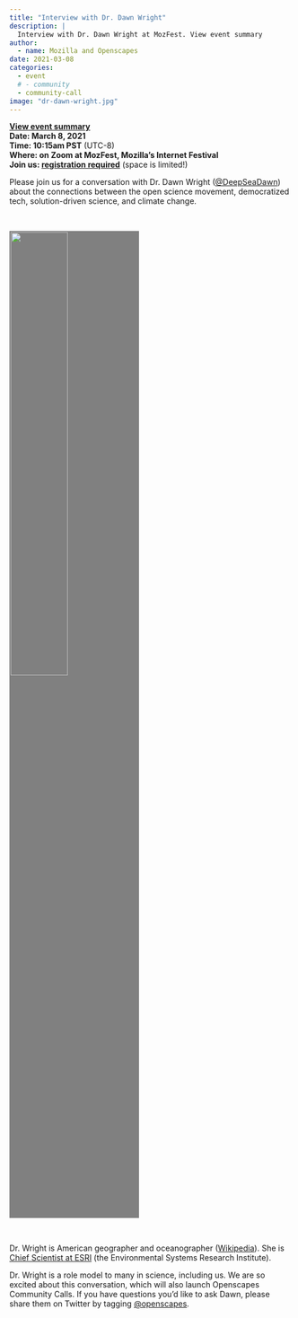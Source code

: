 ```yaml
---
title: "Interview with Dr. Dawn Wright"
description: |
  Interview with Dr. Dawn Wright at MozFest. View event summary
author:
  - name: Mozilla and Openscapes
date: 2021-03-08
categories:
  - event 
  # - community
  - community-call
image: "dr-dawn-wright.jpg"
---
```


**[View event summary](https://www.openscapes.org/blog/2021/03/25/rebel-alliance-dr-dawn-wright/)**  
**Date: March 8, 2021**  
**Time: 10:15am PST** (UTC-8)  
**Where: on Zoom at MozFest, Mozilla's Internet Festival**  
**Join us: [registration required](https://schedule.mozillafestival.org/session/Z3JAWA-1)** (space is limited!)

Please join us for a conversation with Dr. Dawn Wright ([\@DeepSeaDawn](https://twitter.com/DeepSeaDawn)) about the connections between the open science movement, democratized tech, solution-driven science, and climate change. 

<br> 

![](dr-dawn-wright.jpg){width="45%" style="background-color: gray; padding:2px; display: inline-block;"}

<br> 

Dr. Wright is American geographer and oceanographer ([Wikipedia](https://en.wikipedia.org/wiki/Dawn_Wright)). She is [Chief Scientist at ESRI](https://www.esri.com/about/newsroom/author/dawnwright/) (the Environmental Systems Research Institute). 

Dr. Wright is a role model to many in science, including us. We are so excited about this conversation, which will also launch Openscapes Community Calls. If you have questions you'd like to ask Dawn, please share them on Twitter by tagging [\@openscapes](https://twitter.com/openscapes).  

